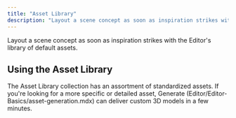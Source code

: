 ```yaml
---
title: "Asset Library"
description: "Layout a scene concept as soon as inspiration strikes with the Editor's library of default assets."
---
```


Layout a scene concept as soon as inspiration strikes with the Editor's library of default assets.

## Using the Asset Library

The Asset Library collection has an assortment of standardized assets. If you're looking for a more specific or detailed asset, Generate (Editor/Editor-Basics/asset-generation.mdx) can deliver custom 3D models in a few minutes. &#x20;

<AccordionGroup>
  <Accordion title="Accessing the Asset Library" defaultOpen={false} />

  <Accordion title="New Accordion" defaultOpen="false" />
</AccordionGroup>

##